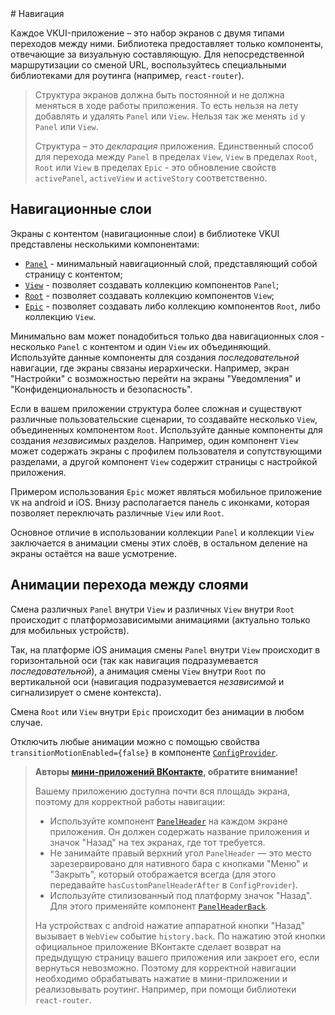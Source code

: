 <Overview>
# Навигация

Каждое VKUI-приложение – это набор экранов с двумя типами переходов между ними.
Библиотека предоставляет только компоненты, отвечающие за визуальную составляющую.
Для непосредственной маршрутизации со сменой URL, воспользуйтесь специальными библиотеками для
роутинга (например, `react-router`).

</Overview>

> Структура экранов должна быть постоянной и не должна меняться в ходе работы приложения.
> То есть нельзя на лету добавлять и удалять `Panel` или `View`. Нельзя так же менять `id` у `Panel` или `View`.
>
> Структура – это _декларация_ приложения.
> Единственный способ для перехода между `Panel` в пределах `View`, `View` в пределах `Root`, `Root` или `View` в пределах `Epic` -
> это обновление свойств `activePanel`, `activeView` и `activeStory` соответственно.

## Навигационные слои

Экраны с контентом (навигационные слои) в библиотеке VKUI представлены несколькими компонентами:

- [`Panel`](/docs/components/panel) - минимальный навигационный слой, представляющий собой страницу с контентом;
- [`View`](/docs/components/view) - позволяет создавать коллекцию компонентов `Panel`;
- [`Root`](/docs/components/root) - позволяет создавать коллекцию компонентов `View`;
- [`Epic`](/docs/components/epic) - позволяет создавать либо коллекцию компонентов `Root`, либо коллекцию `View`.

Минимально вам может понадобиться только два навигационных слоя - несколько `Panel` с контентом и один `View` их объединяющий.
Используйте данные компоненты для создания _последовательной_ навигации, где экраны связаны иерархически.
Например, экран "Настройки" с возможностью перейти на экраны "Уведомления" и "Конфиденциональность и безопасность".

Если в вашем приложении структура более сложная и существуют различные пользовательские сценарии,
то создавайте несколько `View`, объединенных компонентом `Root`.
Используйте данные компоненты для создания _независимых_ разделов. Например, один компонент `View` может содержать
экраны с профилем пользователя и сопутствующими разделами, а другой компонент `View` содержит страницы с настройкой
приложения.

Примером использования `Epic` может являться мобильное приложение `VK` на android и iOS.
Внизу располагается панель с иконками, которая позволяет переключать различные `View` или `Root`.

Основное отличие в использовании коллекции `Panel` и коллекции `View` заключается в анимации смены этих слоёв,
в остальном деление на экраны остаётся на ваше усмотрение.

## Анимации перехода между слоями

Смена различных `Panel` внутри `View` и различных `View` внутри `Root` происходит с платформозависимыми анимациями
(актуально только для мобильных устройств).

Так, на платформе iOS анимация смены `Panel` внутри `View` происходит в горизонтальной оси (так как навигация
подразумевается _последовательной_), а анимация смены `View` внутри `Root` по вертикальной оси (навигация
подразумевается _независимой_ и сигнализирует о смене контекста).

Смена `Root` или `View` внутри `Epic` происходит без анимации в любом случае.

Отключить любые анимации можно с помощью свойства `transitionMotionEnabled={false}` в компоненте [`ConfigProvider`](/docs/components/config-provider).

> **Авторы [мини-приложений ВКонтакте](https://dev.vk.com/mini-apps/overview), обратите внимание!**
>
> Вашему приложению доступна почти вся площадь экрана, поэтому для корректной работы навигации:
>
> - Используйте компонент [`PanelHeader`](/docs/components/panel-header) на каждом экране приложения.
>   Он должен содержать название приложения и значок "Назад" на тех экранах, где тот требуется.
> - Не занимайте правый верхний угол `PanelHeader` — это место зарезервировано для нативного бара с кнопками "Меню" и "Закрыть",
>   который отображается всегда (для этого передавайте `hasCustomPanelHeaderAfter` в `ConfigProvider`).
> - Используйте стилизованный под платформу значок "Назад". Для этого применяйте компонент [`PanelHeaderBack`](/docs/components/panel-header-button#panelheaderback).
>
> На устройствах с android нажатие аппаратной кнопки "Назад" вызывает в `WebView` событие `history.back`.
> По нажатию этой кнопки официальное приложение ВКонтакте сделает возврат на предыдущую страницу вашего приложения или закроет его, если вернуться невозможно.
> Поэтому для корректной навигации необходимо обрабатывать нажатие в мини-приложении и реализовывать роутинг.
> Например, при помощи библиотеки `react-router`.
